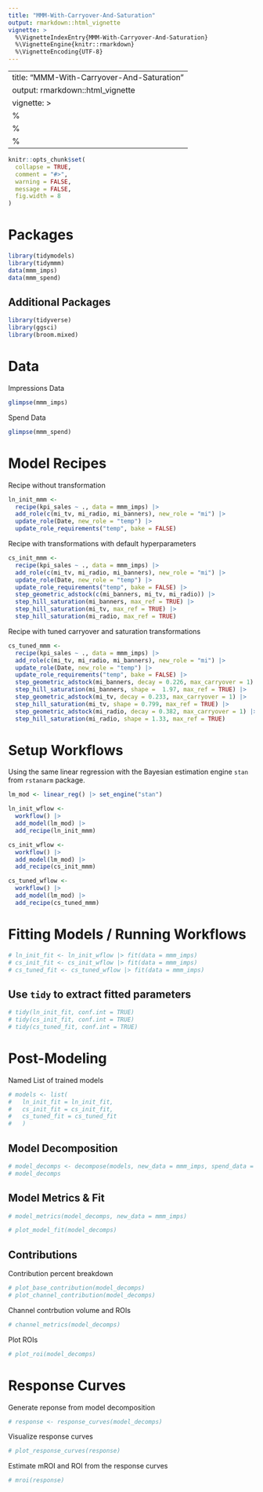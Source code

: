 ```yaml
---
title: "MMM-With-Carryover-And-Saturation"
output: rmarkdown::html_vignette
vignette: >
  %\VignetteIndexEntry{MMM-With-Carryover-And-Saturation}
  %\VignetteEngine{knitr::rmarkdown}
  %\VignetteEncoding{UTF-8}
---
```


---
title: "MMM-With-Carryover-And-Saturation"
output: rmarkdown::html_vignette
vignette: >
  %\VignetteIndexEntry{MMM-With-Carryover-And-Saturation}
  %\VignetteEngine{knitr::rmarkdown}
  %\VignetteEncoding{UTF-8}
---

```r
knitr::opts_chunk$set(
  collapse = TRUE,
  comment = "#>",
  warning = FALSE,
  message = FALSE,
  fig.width = 8
)
```

# Packages

```r
library(tidymodels)
library(tidymmm)
data(mmm_imps)
data(mmm_spend)
```

## Additional Packages

```r
library(tidyverse)
library(ggsci)
library(broom.mixed)
```

# Data

Impressions Data
```r
glimpse(mmm_imps)
```
Spend Data
```r
glimpse(mmm_spend)
```

# Model Recipes

Recipe without transformation
```r
ln_init_mmm <-
  recipe(kpi_sales ~ ., data = mmm_imps) |>
  add_role(c(mi_tv, mi_radio, mi_banners), new_role = "mi") |>
  update_role(Date, new_role = "temp") |>
  update_role_requirements("temp", bake = FALSE)
```

Recipe with transformations with default hyperparameters
```r
cs_init_mmm <-
  recipe(kpi_sales ~ ., data = mmm_imps) |>
  add_role(c(mi_tv, mi_radio, mi_banners), new_role = "mi") |>
  update_role(Date, new_role = "temp") |>
  update_role_requirements("temp", bake = FALSE) |>
  step_geometric_adstock(c(mi_banners, mi_tv, mi_radio)) |>
  step_hill_saturation(mi_banners, max_ref = TRUE) |>
  step_hill_saturation(mi_tv, max_ref = TRUE) |>
  step_hill_saturation(mi_radio, max_ref = TRUE)
```

Recipe with tuned carryover and saturation transformations
```r
cs_tuned_mmm <-
  recipe(kpi_sales ~ ., data = mmm_imps) |>
  add_role(c(mi_tv, mi_radio, mi_banners), new_role = "mi") |>
  update_role(Date, new_role = "temp") |>
  update_role_requirements("temp", bake = FALSE) |>
  step_geometric_adstock(mi_banners, decay = 0.226, max_carryover = 1) |>
  step_hill_saturation(mi_banners, shape =  1.97, max_ref = TRUE) |>
  step_geometric_adstock(mi_tv, decay = 0.233, max_carryover = 1) |>
  step_hill_saturation(mi_tv, shape = 0.799, max_ref = TRUE) |>
  step_geometric_adstock(mi_radio, decay = 0.382, max_carryover = 1) |>
  step_hill_saturation(mi_radio, shape = 1.33, max_ref = TRUE)
```

# Setup Workflows

Using the same linear regression with the Bayesian estimation engine `stan` from `rstanarm` package.

```r
lm_mod <- linear_reg() |> set_engine("stan")

ln_init_wflow <-
  workflow() |>
  add_model(lm_mod) |>
  add_recipe(ln_init_mmm)

cs_init_wflow <-
  workflow() |>
  add_model(lm_mod) |>
  add_recipe(cs_init_mmm)

cs_tuned_wflow <-
  workflow() |>
  add_model(lm_mod) |>
  add_recipe(cs_tuned_mmm)
```


# Fitting Models / Running Workflows

```r
# ln_init_fit <- ln_init_wflow |> fit(data = mmm_imps)
# cs_init_fit <- cs_init_wflow |> fit(data = mmm_imps)
# cs_tuned_fit <- cs_tuned_wflow |> fit(data = mmm_imps)
```

## Use `tidy` to extract fitted parameters

```r
# tidy(ln_init_fit, conf.int = TRUE)
# tidy(cs_init_fit, conf.int = TRUE)
# tidy(cs_tuned_fit, conf.int = TRUE)
```

# Post-Modeling

Named List of trained models
```r
# models <- list(
#   ln_init_fit = ln_init_fit,
#   cs_init_fit = cs_init_fit,
#   cs_tuned_fit = cs_tuned_fit
#   )
```

## Model Decomposition
```r
# model_decomps <- decompose(models, new_data = mmm_imps, spend_data = mmm_spend)
# model_decomps
```

## Model Metrics & Fit
```r
# model_metrics(model_decomps, new_data = mmm_imps)
```

```r
# plot_model_fit(model_decomps)
```


## Contributions

Contribution percent breakdown
```r
# plot_base_contribution(model_decomps)
# plot_channel_contribution(model_decomps)
```


Channel contrbution volume and ROIs
```r
# channel_metrics(model_decomps)
```

Plot ROIs
```r
# plot_roi(model_decomps)
```

# Response Curves

Generate reponse from model decomposition
```r
# response <- response_curves(model_decomps)
```

Visualize response curves
```r
# plot_response_curves(response)
```

Estimate mROI and ROI from the response curves
```r
# mroi(response)
```

